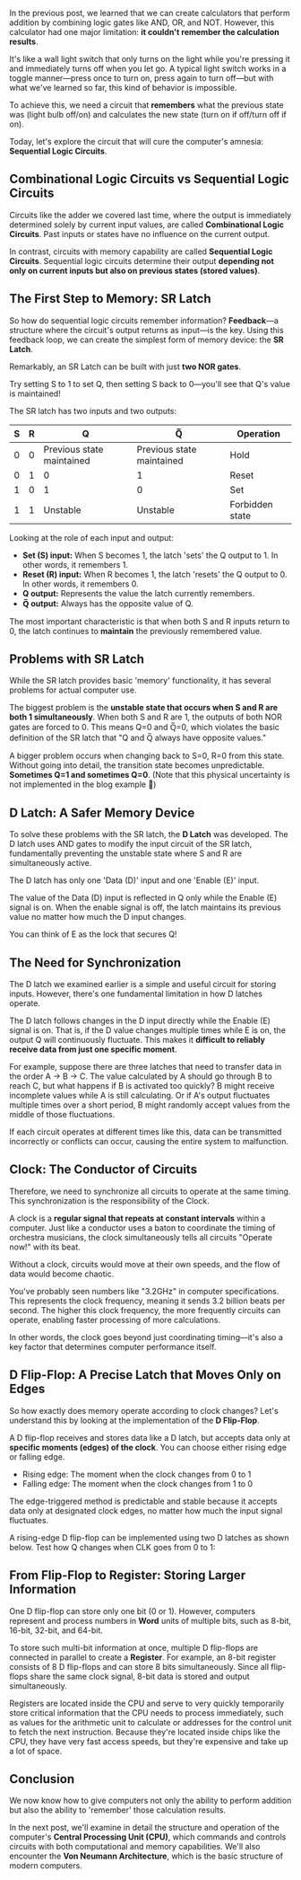 

In the previous post, we learned that we can create calculators that perform addition by combining logic gates like AND, OR, and NOT. However, this calculator had one major limitation: **it couldn't remember the calculation results**.

It's like a wall light switch that only turns on the light while you're pressing it and immediately turns off when you let go. A typical light switch works in a toggle manner—press once to turn on, press again to turn off—but with what we've learned so far, this kind of behavior is impossible.

<CombVsSeq />

To achieve this, we need a circuit that **remembers** what the previous state was (light bulb off/on) and calculates the new state (turn on if off/turn off if on).

Today, let's explore the circuit that will cure the computer's amnesia: **Sequential Logic Circuits**.

## Combinational Logic Circuits vs Sequential Logic Circuits

Circuits like the adder we covered last time, where the output is immediately determined solely by current input values, are called **Combinational Logic Circuits**. Past inputs or states have no influence on the current output.

In contrast, circuits with memory capability are called **Sequential Logic Circuits**. Sequential logic circuits determine their output **depending not only on current inputs but also on previous states (stored values)**.

## The First Step to Memory: SR Latch

So how do sequential logic circuits remember information? **Feedback**—a structure where the circuit's output returns as input—is the key. Using this feedback loop, we can create the simplest form of memory device: the **SR Latch**.

Remarkably, an SR Latch can be built with just **two NOR gates**.

<Flow
    id="srLatch"
    initialJSON={srLatch}
    height={300}
/>

Try setting S to 1 to set Q, then setting S back to 0—you'll see that Q's value is maintained!

The SR latch has two inputs and two outputs:

| S | R | Q | Q̅ | Operation |
|---|---|---|---|-----------|
| 0 | 0 | Previous state maintained | Previous state maintained | Hold |
| 0 | 1 | 0 | 1 | Reset |
| 1 | 0 | 1 | 0 | Set |
| 1 | 1 | Unstable | Unstable | Forbidden state |

Looking at the role of each input and output:
- **Set (S) input:** When S becomes 1, the latch 'sets' the Q output to 1. In other words, it remembers 1.
- **Reset (R) input:** When R becomes 1, the latch 'resets' the Q output to 0. In other words, it remembers 0.
- **Q output:** Represents the value the latch currently remembers.
- **Q̅ output:** Always has the opposite value of Q.

The most important characteristic is that when both S and R inputs return to 0, the latch continues to **maintain** the previously remembered value.

## Problems with SR Latch

While the SR latch provides basic 'memory' functionality, it has several problems for actual computer use.

The biggest problem is the **unstable state that occurs when S and R are both 1 simultaneously**. When both S and R are 1, the outputs of both NOR gates are forced to 0. This means Q=0 and Q̅=0, which violates the basic definition of the SR latch that "Q and Q̅ always have opposite values."

A bigger problem occurs when changing back to S=0, R=0 from this state. Without going into detail, the transition state becomes unpredictable. **Sometimes Q=1 and sometimes Q=0**. (Note that this physical uncertainty is not implemented in the blog example 🥲)

## D Latch: A Safer Memory Device

To solve these problems with the SR latch, the **D Latch** was developed. The D latch uses AND gates to modify the input circuit of the SR latch, fundamentally preventing the unstable state where S and R are simultaneously active.

<Flow
    id="dLatch"
    initialJSON={dLatch}
    height={300}
/>

The D latch has only one 'Data (D)' input and one 'Enable (E)' input.

The value of the Data (D) input is reflected in Q only while the Enable (E) signal is on. When the enable signal is off, the latch maintains its previous value no matter how much the D input changes.

You can think of E as the lock that secures Q!

## The Need for Synchronization

The D latch we examined earlier is a simple and useful circuit for storing inputs. However, there's one fundamental limitation in how D latches operate.

The D latch follows changes in the D input directly while the Enable (E) signal is on. That is, if the D value changes multiple times while E is on, the output Q will continuously fluctuate. This makes it **difficult to reliably receive data from just one specific moment**.

For example, suppose there are three latches that need to transfer data in the order A → B → C. The value calculated by A should go through B to reach C, but what happens if B is activated too quickly? B might receive incomplete values while A is still calculating. Or if A's output fluctuates multiple times over a short period, B might randomly accept values from the middle of those fluctuations.

If each circuit operates at different times like this, data can be transmitted incorrectly or conflicts can occur, causing the entire system to malfunction.

## Clock: The Conductor of Circuits

Therefore, we need to synchronize all circuits to operate at the same timing. This synchronization is the responsibility of the Clock.

A clock is a **regular signal that repeats at constant intervals** within a computer. Just like a conductor uses a baton to coordinate the timing of orchestra musicians, the clock simultaneously tells all circuits "Operate now!" with its beat.

<ClockSyncVisualizer />

Without a clock, circuits would move at their own speeds, and the flow of data would become chaotic.

You've probably seen numbers like "3.2GHz" in computer specifications. This represents the clock frequency, meaning it sends 3.2 billion beats per second. The higher this clock frequency, the more frequently circuits can operate, enabling faster processing of more calculations.

In other words, the clock goes beyond just coordinating timing—it's also a key factor that determines computer performance itself.

## D Flip-Flop: A Precise Latch that Moves Only on Edges

So how exactly does memory operate according to clock changes? Let's understand this by looking at the implementation of the **D Flip-Flop**.

A D flip-flop receives and stores data like a D latch, but accepts data only at **specific moments (edges) of the clock**. You can choose either rising edge or falling edge.

- Rising edge: The moment when the clock changes from 0 to 1
- Falling edge: The moment when the clock changes from 1 to 0

<EdgeTriggerDemo />

The edge-triggered method is predictable and stable because it accepts data only at designated clock edges, no matter how much the input signal fluctuates.

A rising-edge D flip-flop can be implemented using two D latches as shown below. Test how Q changes when CLK goes from 0 to 1:

<Flow
    id="dFlipFlop"
    initialJSON={dFlipFlop}
    height={300}
/>

## From Flip-Flop to Register: Storing Larger Information

One D flip-flop can store only one bit (0 or 1). However, computers represent and process numbers in **Word** units of multiple bits, such as 8-bit, 16-bit, 32-bit, and 64-bit.

To store such multi-bit information at once, multiple D flip-flops are connected in parallel to create a **Register**. For example, an 8-bit register consists of 8 D flip-flops and can store 8 bits simultaneously. Since all flip-flops share the same clock signal, 8-bit data is stored and output simultaneously.

Registers are located inside the CPU and serve to very quickly temporarily store critical information that the CPU needs to process immediately, such as values for the arithmetic unit to calculate or addresses for the control unit to fetch the next instruction. Because they're located inside chips like the CPU, they have very fast access speeds, but they're expensive and take up a lot of space.

## Conclusion

We now know how to give computers not only the ability to perform addition but also the ability to 'remember' those calculation results.

In the next post, we'll examine in detail the structure and operation of the computer's **Central Processing Unit (CPU)**, which commands and controls circuits with both computational and memory capabilities. We'll also encounter the **Von Neumann Architecture**, which is the basic structure of modern computers.